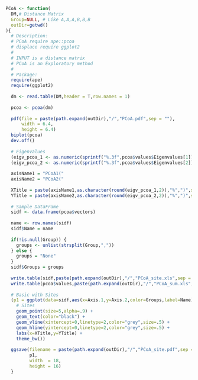```r
PCoA <- function(
  DM,# Distance Matrix
  Group=NULL, # Like A,A,A,B,B,B
  outDir=getwd()
){
  # Description:
  # PCoA require ape::pcoa 
  # displace require ggplot2
  # 
  # INPUT is a distance matrix
  # PCoA is an Exploratory method
  #
  # Package:
  require(ape)
  require(ggplot2)
  
  dm <- read.table(DM,header = T,row.names = 1)
  
  pcoa <- pcoa(dm)
  
  pdf(file = paste(path.expand(outDir),"/","PCoA.pdf",sep = ""),
      width = 6.4,
      height = 6.4)
  biplot(pcoa)
  dev.off()
  
  # Eigenvalues
  (eigv_pcoa_1 <- as.numeric(sprintf("%.3f",pcoa$values$Eigenvalues[1]))*100)
  (eigv_pcoa_2 <- as.numeric(sprintf("%.3f",pcoa$values$Eigenvalues[2]))*100)
  
  axisName1 = "PCoA1("
  axisName2 = "PCoA2("
  
  XTitle = paste(axisName1,as.character(round(eigv_pcoa_1,2)),"%",")",sep = "")
  YTitle = paste(axisName2,as.character(round(eigv_pcoa_2,2)),"%",")",sep = "")
  
  # Sample DataFrame
  sidf <- data.frame(pcoa$vectors)
  
  name <- row.names(sidf)
  sidf$Name = name
  
  if(!is.null(Group)) {
    groups <- unlist(strsplit(Group,","))
  } else {
    groups = "None"
  }
  sidf$Groups = groups
  
  write.table(sidf,paste(path.expand(outDir),"/","PCoA_site.xls",sep = ""),quote = F,sep = "\t",row.names = F)
  write.table(pcoa$values,paste(path.expand(outDir),"/","PCoA_sum.xls",sep = ""),quote = F,sep = "\t",row.names = F)
  
  # Basic with Sites
  (p1 = ggplot(data=sidf,aes(x=Axis.1,y=Axis.2,color=Groups,label=Name))+
    # Sites
    geom_point(size=5,alpha=.9) +
    geom_text(color="black") +
    geom_vline(xintercept=0,linetype=2,color="grey",size=.5) +
    geom_hline(yintercept=0,linetype=2,color="grey",size=.5) +
    labs(x=XTitle,y=YTitle) +
    theme_bw())
  
  ggsave(filename = paste(path.expand(outDir),"/","PCoA_site.pdf",sep = ""),
         p1,
         width  = 18,
         height = 16)
  }
```
